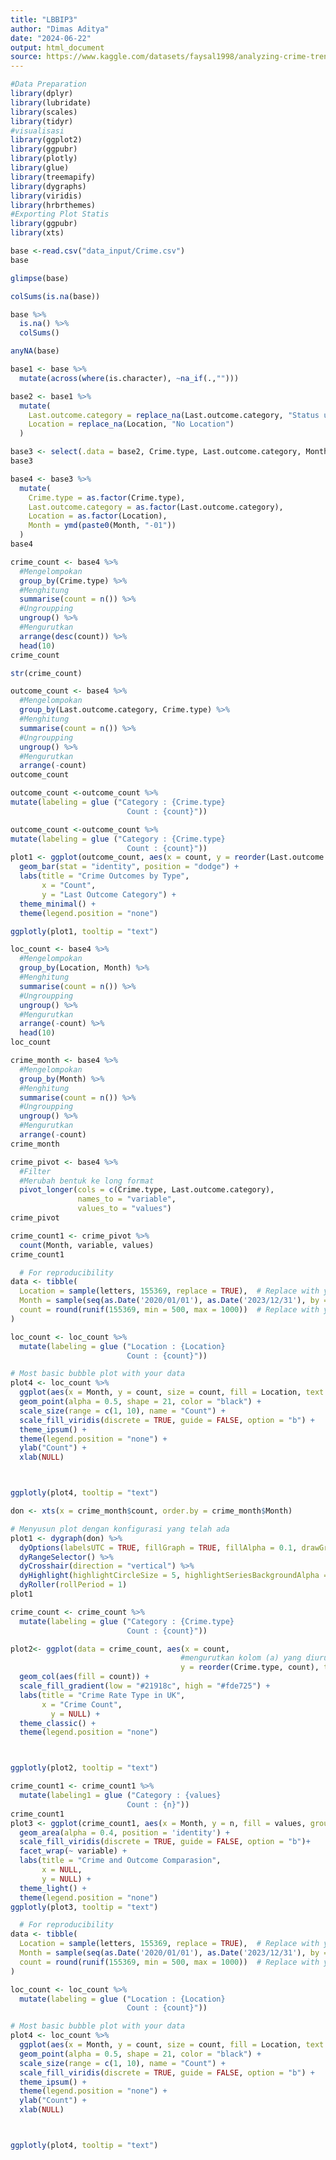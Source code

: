 ---
title: "LBBIP3"
author: "Dimas Aditya"
date: "2024-06-22"
output: html_document
source: https://www.kaggle.com/datasets/faysal1998/analyzing-crime-trends
---
```{r}
#Data Preparation
library(dplyr)
library(lubridate)
library(scales)
library(tidyr)
#visualisasi
library(ggplot2)
library(ggpubr)
library(plotly)
library(glue)
library(treemapify)
library(dygraphs)
library(viridis)
library(hrbrthemes)
#Exporting Plot Statis
library(ggpubr)
library(xts)


```

```{r}
base <-read.csv("data_input/Crime.csv")
base
```

```{r}
glimpse(base)
```

```{r}
colSums(is.na(base))
```

```{r}
base %>% 
  is.na() %>% 
  colSums()
```

```{r}
anyNA(base)
```
```{r}
base1 <- base %>%
  mutate(across(where(is.character), ~na_if(.,"")))

```

```{r}
base2 <- base1 %>%
  mutate(
    Last.outcome.category = replace_na(Last.outcome.category, "Status update unavailable"),
    Location = replace_na(Location, "No Location")
  )
```

```{r}
base3 <- select(.data = base2, Crime.type, Last.outcome.category, Month, Location)
base3
```


```{r}
base4 <- base3 %>%
  mutate(
    Crime.type = as.factor(Crime.type),
    Last.outcome.category = as.factor(Last.outcome.category),
    Location = as.factor(Location),
    Month = ymd(paste0(Month, "-01"))
  )
base4
```


```{r}
crime_count <- base4 %>% 
  #Mengelompokan
  group_by(Crime.type) %>% 
  #Menghitung
  summarise(count = n()) %>% 
  #Ungroupping
  ungroup() %>% 
  #Mengurutkan
  arrange(desc(count)) %>% 
  head(10)
crime_count
```
```{r}
str(crime_count)
```

```{r}
outcome_count <- base4 %>%
  #Mengelompokan
  group_by(Last.outcome.category, Crime.type) %>% 
  #Menghitung
  summarise(count = n()) %>% 
  #Ungroupping
  ungroup() %>% 
  #Mengurutkan
  arrange(-count) 
outcome_count
```






```{r}
outcome_count <-outcome_count %>% 
mutate(labeling = glue ("Category : {Crime.type}
                          Count : {count}"))
```




```{r}
outcome_count <-outcome_count %>% 
mutate(labeling = glue ("Category : {Crime.type}
                          Count : {count}"))
plot1 <- ggplot(outcome_count, aes(x = count, y = reorder(Last.outcome.category, count), fill = count, text = labeling)) +
  geom_bar(stat = "identity", position = "dodge") +
  labs(title = "Crime Outcomes by Type",
       x = "Count",
       y = "Last Outcome Category") +
  theme_minimal() +
  theme(legend.position = "none")

ggplotly(plot1, tooltip = "text")

```






```{r}
loc_count <- base4 %>%
  #Mengelompokan
  group_by(Location, Month) %>% 
  #Menghitung
  summarise(count = n()) %>% 
  #Ungroupping
  ungroup() %>% 
  #Mengurutkan
  arrange(-count) %>% 
  head(10)
loc_count
```


```{r}
crime_month <- base4 %>%
  #Mengelompokan
  group_by(Month) %>%
  #Menghitung
  summarise(count = n()) %>%
  #Ungroupping
  ungroup() %>%
  #Mengurutkan
  arrange(-count)
crime_month
```


```{r}
crime_pivot <- base4 %>% 
  #Filter
  #Merubah bentuk ke long format
  pivot_longer(cols = c(Crime.type, Last.outcome.category),
               names_to = "variable",
               values_to = "values")
crime_pivot
```

```{r}
crime_count1 <- crime_pivot %>% 
  count(Month, variable, values)
crime_count1
```

```{r}
  # For reproducibility
data <- tibble(
  Location = sample(letters, 155369, replace = TRUE),  # Replace with your actual Location data
  Month = sample(seq(as.Date('2020/01/01'), as.Date('2023/12/31'), by = "month"), 155369, replace = TRUE),
  count = round(runif(155369, min = 500, max = 1000))  # Replace with your actual count data
)

loc_count <- loc_count %>% 
  mutate(labeling = glue ("Location : {Location}
                          Count : {count}"))

# Most basic bubble plot with your data
plot4 <- loc_count %>%
  ggplot(aes(x = Month, y = count, size = count, fill = Location, text = labeling)) +
  geom_point(alpha = 0.5, shape = 21, color = "black") +
  scale_size(range = c(1, 10), name = "Count") +
  scale_fill_viridis(discrete = TRUE, guide = FALSE, option = "b") +
  theme_ipsum() +
  theme(legend.position = "none") +
  ylab("Count") +
  xlab(NULL)



ggplotly(plot4, tooltip = "text")
```

```{r}

don <- xts(x = crime_month$count, order.by = crime_month$Month)

# Menyusun plot dengan konfigurasi yang telah ada
plot1 <- dygraph(don) %>%
  dyOptions(labelsUTC = TRUE, fillGraph = TRUE, fillAlpha = 0.1, drawGrid = FALSE, colors = "#34d8eb") %>%
  dyRangeSelector() %>%
  dyCrosshair(direction = "vertical") %>%
  dyHighlight(highlightCircleSize = 5, highlightSeriesBackgroundAlpha = 0.2, hideOnMouseOut = FALSE) %>%
  dyRoller(rollPeriod = 1)
plot1

```

```{r}
crime_count <- crime_count %>% 
  mutate(labeling = glue ("Category : {Crime.type}
                          Count : {count}"))

plot2<- ggplot(data = crime_count, aes(x = count,
                                      #mengurutkan kolom (a) yang diurutkan berdasarkan kolom yang memiliki nilai(b) 
                                      y = reorder(Crime.type, count), text = labeling)) +
  geom_col(aes(fill = count)) +
  scale_fill_gradient(low = "#21918c", high = "#fde725") +
  labs(title = "Crime Rate Type in UK",
       x = "Crime Count",
         y = NULL) +
  theme_classic() +
  theme(legend.position = "none")



ggplotly(plot2, tooltip = "text")
```












```{r}
crime_count1 <- crime_count1 %>% 
  mutate(labeling1 = glue ("Category : {values}
                          Count : {n}"))
crime_count1
plot3 <- ggplot(crime_count1, aes(x = Month, y = n, fill = values, group = values, text = labeling1)) +
  geom_area(alpha = 0.4, position = 'identity') +
  scale_fill_viridis(discrete = TRUE, guide = FALSE, option = "b")+
  facet_wrap(~ variable) +
  labs(title = "Crime and Outcome Comparasion",
       x = NULL,
       y = NULL) +
  theme_light() +
  theme(legend.position = "none")
ggplotly(plot3, tooltip = "text")
```


```{r}
  # For reproducibility
data <- tibble(
  Location = sample(letters, 155369, replace = TRUE),  # Replace with your actual Location data
  Month = sample(seq(as.Date('2020/01/01'), as.Date('2023/12/31'), by = "month"), 155369, replace = TRUE),
  count = round(runif(155369, min = 500, max = 1000))  # Replace with your actual count data
)

loc_count <- loc_count %>% 
  mutate(labeling = glue ("Location : {Location}
                          Count : {count}"))

# Most basic bubble plot with your data
plot4 <- loc_count %>%
  ggplot(aes(x = Month, y = count, size = count, fill = Location, text = labeling)) +
  geom_point(alpha = 0.5, shape = 21, color = "black") +
  scale_size(range = c(1, 10), name = "Count") +
  scale_fill_viridis(discrete = TRUE, guide = FALSE, option = "b") +
  theme_ipsum() +
  theme(legend.position = "none") +
  ylab("Count") +
  xlab(NULL)



ggplotly(plot4, tooltip = "text")
```








































